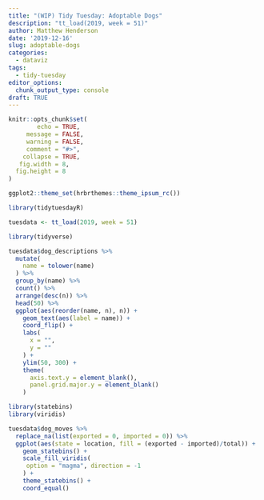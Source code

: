 ```yaml
---
title: "(WIP) Tidy Tuesday: Adoptable Dogs"
description: "tt_load(2019, week = 51)"
author: Matthew Henderson
date: '2019-12-16'
slug: adoptable-dogs
categories:
  - dataviz
tags:
  - tidy-tuesday
editor_options: 
  chunk_output_type: console
draft: TRUE
---
```


```r
knitr::opts_chunk$set(
        echo = TRUE,
     message = FALSE,
     warning = FALSE,
     comment = "#>",
    collapse = TRUE,
   fig.width = 8,
  fig.height = 8
)

ggplot2::theme_set(hrbrthemes::theme_ipsum_rc())
```

```r
library(tidytuesdayR)

tuesdata <- tt_load(2019, week = 51)
```

```r
library(tidyverse)

tuesdata$dog_descriptions %>%
  mutate(
    name = tolower(name)
  ) %>% 
  group_by(name) %>%
  count() %>%
  arrange(desc(n)) %>%
  head(50) %>%
  ggplot(aes(reorder(name, n), n)) +
    geom_text(aes(label = name)) +
    coord_flip() +
    labs(
      x = "",
      y = ""
    ) +
    ylim(50, 300) +
    theme(
      axis.text.y = element_blank(),
      panel.grid.major.y = element_blank()
    )
```

```r
library(statebins)
library(viridis)

tuesdata$dog_moves %>%
  replace_na(list(exported = 0, imported = 0)) %>%
  ggplot(aes(state = location, fill = (exported - imported)/total)) +
    geom_statebins() +
    scale_fill_viridis(
     option = "magma", direction = -1
    ) +
    theme_statebins() +
    coord_equal()
```
